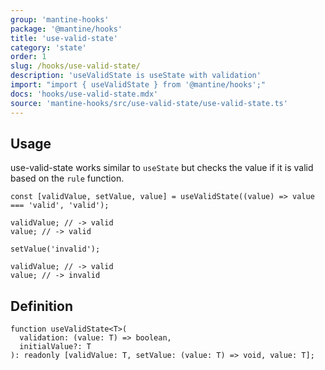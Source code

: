 ```yaml
---
group: 'mantine-hooks'
package: '@mantine/hooks'
title: 'use-valid-state'
category: 'state'
order: 1
slug: /hooks/use-valid-state/
description: 'useValidState is useState with validation'
import: "import { useValidState } from '@mantine/hooks';"
docs: 'hooks/use-valid-state.mdx'
source: 'mantine-hooks/src/use-valid-state/use-valid-state.ts'
---
```


## Usage

use-valid-state works similar to `useState` but checks the value if it is valid based on the `rule` function.

```tsx
const [validValue, setValue, value] = useValidState((value) => value === 'valid', 'valid');

validValue; // -> valid
value; // -> valid

setValue('invalid');

validValue; // -> valid
value; // -> invalid
```

## Definition

```tsx
function useValidState<T>(
  validation: (value: T) => boolean,
  initialValue?: T
): readonly [validValue: T, setValue: (value: T) => void, value: T];
```
